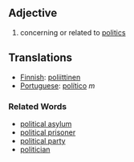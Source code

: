 ==Adjective==

#concerning or related to [[politics]]

== Translations ==
*[[Finnish]]: [[poliittinen]]
*[[Portuguese]]: [[político]] ''m''

===Related Words===
*[[political asylum]]
*[[political prisoner]]
*[[political party]]
*[[politician]]